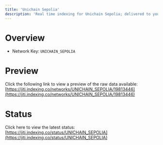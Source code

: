 ```yaml
---
title: 'Unichain Sepolia'
description: 'Real time indexing for Unichain Sepolia; delivered to you'
---
```


# Overview
- Network Key: `UNICHAIN_SEPOLIA`

# Preview
Click the following link to view a preview of the raw data available: [https://jiti.indexing.co/networks/UNICHAIN_SEPOLIA/19813446](https://jiti.indexing.co/networks/UNICHAIN_SEPOLIA/19813446)

# Status
Click here to view the latest status: [https://jiti.indexing.co/status/UNICHAIN_SEPOLIA](https://jiti.indexing.co/status/UNICHAIN_SEPOLIA)

